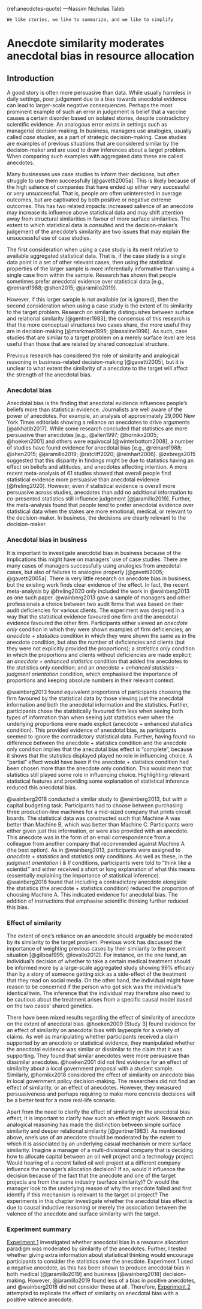 (ref:anecdotes-quote) ---Nassim Nicholas Taleb

```block
We like stories, we like to summarize, and we like to simplify
```

# Anecdote similarity moderates anecdotal bias in resource allocation {#anecdotes}

\minitoc

## Introduction

A good story is often more persuasive than data. While usually harmless in daily
settings, poor judgement due to a bias towards anecdotal evidence can lead to
larger-scale negative consequences. Perhaps the most prominent example of such
an error in judgement is belief that a vaccine causes a certain disorder based
on isolated stories, despite contradictory scientific evidence. An analogous
error exists in settings such as managerial decision-making. In business,
managers use analogies, usually called *case studies*, as a part of strategic
decision-making. Case studies are examples of previous situations that are
considered similar by the decision-maker and are used to draw inferences about a
target problem. When comparing such examples with aggregated data these are
called anecdotes.

Many businesses use case studies to inform their decisions, but often struggle
to use them successfully [@gavetti2005a]. This is likely because of the high
salience of companies that have ended up either very successful or very
unsuccessful. That is, people are often uninterested in average outcomes, but
are captivated by both positive or negative extreme outcomes. This has two
related impacts: increased salience of an anecdote may increase its influence
above statistical data and may shift attention away from structural similarities
in favour of more surface similarities. The extent to which statistical data is
consulted and the decision-maker's judgement of the anecdote's similarity are
two issues that may explain the unsuccessful use of case studies.

The first consideration when using a case study is its merit relative to
available aggregated statistical data. That is, if the case study is a single
data point in a set of other relevant cases, then using the statistical
properties of the larger sample is more inferentially informative than using a
single case from within the sample. Research has shown that people sometimes
prefer anecdotal evidence over statistical data [e.g., @reinard1988; @shen2015;
@jaramillo2019].

However, if this larger sample is not available (or is ignored), then the second
consideration when using a case study is the extent of its similarity to the
target problem. Research on similarity distinguishes between surface and
relational similarity [@gentner1983]; the consensus of this research is that the
more conceptual structures two cases share, the more useful they are in
decision-making [@markman1995; @lassaline1996]. As such, case studies that are
similar to a target problem on a merely surface level are less useful than those
that are related by shared conceptual structure.

Previous research has considered the role of similarity and analogical reasoning
in business-related decision-making [@gavetti2005], but it is unclear to what
extent the similarity of a anecdote to the target will affect the strength of
the anecdotal bias.

### Anecdotal bias

Anecdotal bias is the finding that anecdotal evidence influences people's
beliefs more than statistical evidence. Journalists are well aware of the power
of anecdotes. For example, an analysis of approximately 29,000 New York Times
editorials showing a reliance on anecdotes to drive arguments [@alkhatib2017].
While some research concluded that statistics are more persuasive than anecdotes
[e.g., @allen1997; @hornikx2005; @hoeken2001] and others were equivocal
[@winterbottom2008], a number of studies have found evidence for anecdotal bias
[e.g., @reinard1988; @shen2015; @jaramillo2019; @ratcliff2020; @reinhart2006].
@zebregs2015 suggested that this disparity in findings might be due to
statistics having an effect on beliefs and attitudes, and anecdotes affecting
intention. A more recent meta-analysis of 61 studies showed that overall people
find statistical evidence more persuasive than anecdotal evidence
[@freling2020]. However, even if statistical evidence is overall more persuasive
across studies, anecdotes than add no additional information to co-presented
statistics still influence judgement [@jaramillo2019]. Further, the
meta-analysis found that people tend to prefer anecdotal evidence over
statistical data when the stakes are more emotional, medical, or relevant to the
decision-maker. In business, the decisions are clearly relevant to the
decision-maker.

### Anecdotal bias in business

It is important to investigate anecdotal bias in business because of the
implications this might have on managers' use of case studies. There are many
cases of managers successfully using analogies from anecdotal cases, but also of
failures to analogise properly [@gavetti2005; @gavetti2005a]. There is very
little research on anecdote bias in business, but the existing work finds clear
evidence of the effect. In fact, the recent meta-analysis by @freling2020 only
included the work in @wainberg2013 as one such paper. @wainberg2013 gave a
sample of managers and other professionals a choice between two audit firms that
was based on their audit deficiencies for various clients. The experiment was
designed in a way that the statistical evidence favoured one firm and the
anecdotal evidence favoured the other firm. Participants either viewed an
*anecdote only* condition in which they were shown examples of firm
deficiencies; an *anecdote + statistics* condition in which they were shown the
same as in the anecdote condition, but also the number of deficiencies and
clients (but they were not explicitly provided the proportions); a *statistics
only* condition in which the proportions and clients without deficiencies are
made explicit; an *anecdote + enhanced statistics* condition that added the
anecdotes to the statistics only condition; and an *anecdote + enhanced
statistics – judgment orientation* condition, which emphasised the importance of
proportions and keeping absolute numbers in their relevant context.

@wainberg2013 found equivalent proportions of participants choosing the firm
favoured by the statistical data by those viewing just the anecdotal information
and both the anecdotal information and the statistics. Further, participants
chose the statistically favoured firm less when seeing both types of information
than when seeing just statistics even when the underlying proportions were made
explicit (anecdote + enhanced statistics condition). This provided evidence of
anecdotal bias, as participants seemed to ignore the contradictory statistical
data. Further, having found no difference between the anecdote + statistics
condition and the anecdote only condition implies that the anecdotal bias effect
is "complete", because it shows that the statistics displayed played no role in
influencing choice. A "partial" effect would have been if the anecdote +
statistics condition had been chosen more than the anecdote only condition. This
would mean that statistics still played some role in influencing choice.
Highlighting relevant statistical features and providing some explanation of
statistical inference reduced this anecdotal bias.

@wainberg2018 conducted a similar study to @wainberg2013, but with a capital
budgeting task. Participants had to choose between purchasing three
production-line machines for a mid-sized company that prints circuit boards. The
statistical data was constructed such that Machine A was better than Machine B,
which was better than Machine C. Participants were either given just this
information, or were also provided with an anecdote. This anecdote was in the
form of an email correspondence from a colleague from another company that
recommended against Machine A (the best option). As in @wainberg2013,
participants were assigned to *anecdote + statistics* and *statistics only*
conditions. As well as these, in the *judgment orientation I & II* conditions,
participants were told to "think like a scientist" and either received a short
or long explanation of what this means (essentially explaining the importance of
statistical inference). @wainberg2018 found that including a contradictory
anecdote alongside the statistics (the anecdote + statistics condition) reduced
the proportion of choosing Machine A. This indicated evidence for anecdotal
bias. The addition of instructions that emphasise scientific thinking further
reduced this bias.

### Effect of similarity

The extent of one's reliance on an anecdote should arguably be moderated by its
similarity to the target problem. Previous work has discussed the importance of
weighting previous cases by their similarity to the present situation
[@gilboa1995; @lovallo2012]. For instance, on the one hand, an individual's
decision of whether to take a certain medical treatment should be informed more
by a large-scale aggregated study showing 99% efficacy than by a story of
someone getting sick as a side-effect of the treatment that they read on social
media. On the other hand, the individual might have reason to be concerned if
the person who got sick was the individual’s identical twin. The inference that
the individual may therefore also need to be cautious about the treatment arises
from a specific causal model based on the two cases' shared genetics.

There have been mixed results regarding the effect of similarity of anecdote on
the extent of anecdotal bias. @hoeken2009 [Study 3] found evidence for an effect
of similarity on anecdotal bias with laypeople for a variety of claims. As well
as manipulating whether participants received a claim supported by an anecdote
or statistical evidence, they manipulated whether the anecdotal evidence was
similar or dissimilar to the claim that it was supporting. They found that
similar anecdotes were more persuasive than dissimilar anecdotes. @hoeken2001
did not find evidence for an effect of similarity about a local government
proposal with a student sample. Similarly, @hornikx2018 considered the effect of
similarity on anecdote bias in local government policy decision-making. The
researchers did not find an effect of similarity, or an effect of anecdotes.
However, they measured persuasiveness and perhaps requiring to make more
concrete decisions will be a better test for a more real-life scenario.

Apart from the need to clarify the effect of similarity on the anecdotal bias
effect, it is important to clarify how such an effect might work. Research on
analogical reasoning has made the distinction between simple surface similarity
and deeper relational similarity [@gentner1983]. As mentioned above, one's use
of an anecdote should be moderated by the extent to which it is associated by an
underlying casual mechanism or mere surface similarity. Imagine a manager of a
multi-divisional company that is deciding how to allocate capital between an oil
well project and a technology project. Would hearing of a recent failed oil well
project at a different company influence the manager's allocation decision? If
so, would it influence the decision because of the fact that the anecdote and
one of the target projects are from the same industry (surface similarity)? Or
would the manager look to the underlying reason of why the anecdote failed and
first identify if this mechanism is relevant to the target oil project? The
experiments in this chapter investigate whether the anecdotal bias effect is due
to causal inductive reasoning or merely the association between the valence of
the anecdote and surface similarity with the target.

### Experiment summary

[Experiment 1](#anecdotes-1) investigated whether anecdotal bias in a resource
allocation paradigm was moderated by similarity of the anecdotes. Further, I
tested whether giving extra information about statistical thinking would
encourage participants to consider the statistics over the anecdote. Experiment
1 used a negative anecdote, as this has been shown to produce anecdotal bias in
both medical [@jaramillo2019] and business [@wainberg2018] decision-making.
However, @jaramillo2019 found less of a bias in positive anecdotes, and
@wainberg2018 did not consider these at all. Therefore, [Experiment
2](#anecdotes-2) attempted to replicate the effect of similarity on anecdotal
bias with a positive valence anecdote.
